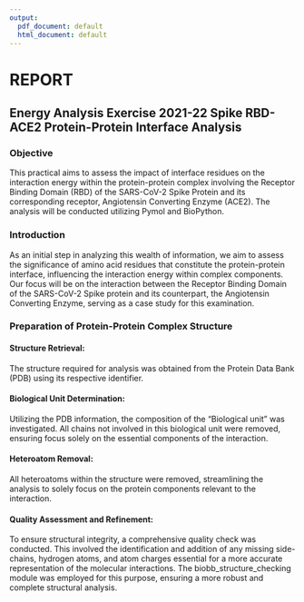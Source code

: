 ```yaml
---
output:
  pdf_document: default
  html_document: default
---
```


# REPORT

## Energy Analysis Exercise 2021-22 Spike RBD- ACE2 Protein-Protein Interface Analysis

### Objective

This practical aims to assess the impact of interface residues on the interaction energy within the protein-protein complex involving the Receptor Binding Domain (RBD) of the SARS-CoV-2 Spike Protein and its corresponding receptor, Angiotensin Converting Enzyme (ACE2). The analysis will be conducted utilizing Pymol and BioPython.

### Introduction

As an initial step in analyzing this wealth of information, we aim to assess the significance of amino acid residues that constitute the protein-protein interface, influencing the interaction energy within complex components. Our focus will be on the interaction between the Receptor Binding Domain of the SARS-CoV-2 Spike protein and its counterpart, the Angiotensin Converting Enzyme, serving as a case study for this examination.

### Preparation of Protein-Protein Complex Structure

#### Structure Retrieval:

The structure required for analysis was obtained from the Protein Data Bank (PDB) using its respective identifier.

#### Biological Unit Determination:

Utilizing the PDB information, the composition of the "Biological unit" was investigated. All chains not involved in this biological unit were removed, ensuring focus solely on the essential components of the interaction.

#### **Heteroatom Removal:**

All heteroatoms within the structure were removed, streamlining the analysis to solely focus on the protein components relevant to the interaction.

#### Q**uality Assessment and Refinement:**

To ensure structural integrity, a comprehensive quality check was conducted. This involved the identification and addition of any missing side-chains, hydrogen atoms, and atom charges essential for a more accurate representation of the molecular interactions. The biobb_structure_checking module was employed for this purpose, ensuring a more robust and complete structural analysis.

